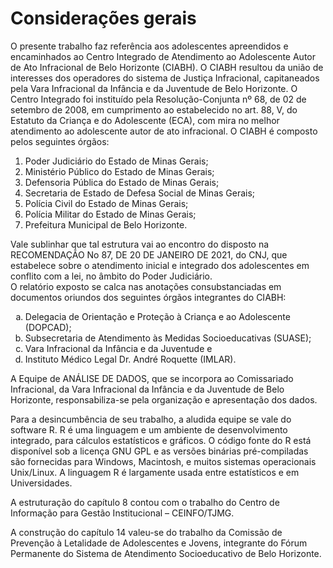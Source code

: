 # Considerações gerais
\leavevmode

O presente trabalho faz referência aos adolescentes apreendidos e encaminhados ao Centro Integrado de Atendimento ao Adolescente Autor de Ato Infracional de Belo Horizonte (CIABH).
O CIABH resultou da união de interesses dos operadores do sistema de Justiça Infracional, capitaneados pela Vara Infracional da Infância e da Juventude de Belo Horizonte.
O Centro Integrado foi instituído pela Resolução-Conjunta nº 68, de 02 de setembro de 2008, em cumprimento ao estabelecido no art. 88, V, do Estatuto da Criança e do Adolescente (ECA), com mira no melhor atendimento ao adolescente autor de ato infracional.
O CIABH é composto pelos seguintes órgãos:

1. Poder Judiciário do Estado de Minas Gerais;
2. Ministério Público do Estado de Minas Gerais;
3. Defensoria Pública do Estado de Minas Gerais;
4. Secretaria de Estado de Defesa Social de Minas Gerais;
5. Polícia Civil do Estado de Minas Gerais;
6. Polícia Militar do Estado de Minas Gerais;
7. Prefeitura Municipal de Belo Horizonte.


Vale sublinhar que tal estrutura vai ao encontro do disposto na RECOMENDAÇÃO No 87, DE 20 DE JANEIRO DE 2021, do CNJ, que estabelece sobre o atendimento inicial e integrado dos adolescentes em conflito com a lei, no âmbito do Poder Judiciário.    
O relatório exposto se calca nas anotações consubstanciadas em documentos oriundos dos seguintes órgãos integrantes do CIABH:    

a. Delegacia de Orientação e Proteção à Criança e ao Adolescente (DOPCAD);
a. Subsecretaria de Atendimento às Medidas Socioeducativas (SUASE); 
a. Vara Infracional da Infância e da Juventude e
a. Instituto Médico Legal Dr. André Roquette (IMLAR).    

A Equipe de ANÁLISE DE DADOS, que se incorpora ao Comissariado Infracional, da Vara Infracional da Infância e da Juventude de Belo Horizonte, responsabiliza-se pela organização e apresentação dos dados.    

Para a desincumbência de seu trabalho, a aludida equipe se vale do software R. R é uma linguagem e um ambiente de desenvolvimento integrado, para cálculos estatísticos e gráficos. O código fonte do R está disponível sob a licença GNU GPL e as versões binárias pré-compiladas são fornecidas para Windows, Macintosh, e muitos sistemas operacionais Unix/Linux. A linguagem R é largamente usada entre estatísticos e em Universidades.    

A estruturação do capítulo 8 contou com o trabalho do Centro de Informação para Gestão Institucional – CEINFO/TJMG.    

A construção do capítulo 14 valeu-se do trabalho da Comissão de Prevenção à Letalidade de Adolescentes e Jovens, integrante do Fórum
Permanente do Sistema de Atendimento Socioeducativo de Belo Horizonte. 
\newpage
